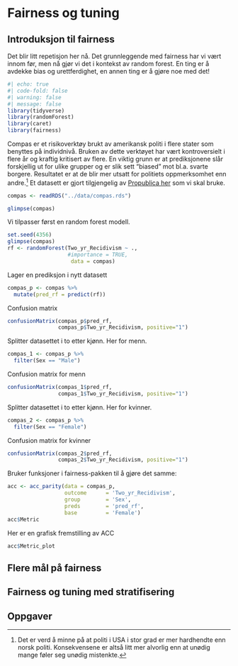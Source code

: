 # Fairness og tuning


## Introduksjon til fairness
Det blir litt repetisjon her nå. Det grunnleggende med fairness har vi vært innom før, men nå gjør vi det i kontekst av random forest. En ting er å avdekke bias og urettferdighet, en annen ting er å gjøre noe med det! 



```r
#| echo: true
#| code-fold: false
#| warning: false 
#| message: false
library(tidyverse)
library(randomForest)
library(caret)
library(fairness)
```



Compas er et risikoverktøy brukt av amerikansk politi i flere stater som benyttes på individnivå. Bruken av dette verktøyet har vært kontroversielt i flere år og kraftig kritisert av flere. En viktig grunn er at prediksjonene slår forskjellig ut for ulike grupper og er slik sett "biased" mot bl.a. svarte borgere. Resultatet er at de blir mer utsatt for politiets oppmerksomhet enn andre.^[Det er verd å minne på at politi i USA i stor grad er mer hardhendte enn norsk politi. Konsekvensene er altså litt mer alvorlig enn at unødig mange føler seg unødig mistenkte.] Et datasett er gjort tilgjengelig av [Propublica her](https://www.propublica.org/datastore/dataset/compas-recidivism-risk-score-data-and-analysis) som vi skal bruke. 



```r
compas <- readRDS("../data/compas.rds")

glimpse(compas)

```

Vi tilpasser først en random forest modell. 

```r
set.seed(4356)
glimpse(compas)
rf <- randomForest(Two_yr_Recidivism ~ .,
                   #importance = TRUE,
                    data = compas)
```


Lager en prediksjon i nytt datasett


```r
compas_p <- compas %>% 
  mutate(pred_rf = predict(rf))  
```



Confusion matrix


```r
confusionMatrix(compas_p$pred_rf,
                compas_p$Two_yr_Recidivism, positive="1")
```


Splitter datasettet i to etter kjønn. Her for menn. 

```r
compas_1 <- compas_p %>% 
  filter(Sex == "Male")
```



Confusion matrix for menn
```r
confusionMatrix(compas_1$pred_rf,
                compas_1$Two_yr_Recidivism, positive="1")
```


Splitter datasettet i to etter kjønn. Her for kvinner. 
```r
compas_2 <- compas_p %>% 
  filter(Sex == "Female")
```

Confusion matrix for kvinner

```r
confusionMatrix(compas_2$pred_rf,
                compas_2$Two_yr_Recidivism, positive="1")
```


Bruker funksjoner i fairness-pakken til å gjøre det samme: 

```r
acc <- acc_parity(data = compas_p, 
                  outcome      = 'Two_yr_Recidivism', 
                  group        = 'Sex',
                  preds        = 'pred_rf', 
                  base         = 'Female')
acc$Metric
```

Her er en grafisk fremstilling av ACC

```r
acc$Metric_plot
```




## Flere mål på fairness





## Fairness og tuning med stratifisering








## Oppgaver
